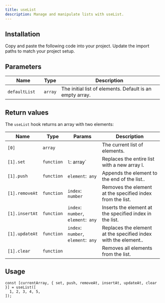 ---
title: useList
description: Manage and manipulate lists with useList.
---

<ComponentPreview name="demos/hooks/use-list" />

## Installation

<Steps>
  <Step>Copy and paste the following code into your project.</Step>
  <ComponentSource name="hooks/use-list" />
  <Step>Update the import paths to match your project setup.</Step>
</Steps>

## Parameters

| Name          | Type    | Description                                              |
| ------------- | ------- | -------------------------------------------------------- |
| `defaultList	` | `array` | The initial list of elements. Default is an empty array. |

## Return values

The `useList` hook returns an array with two elements:

| Name           | Type       | Params                              | Description                                                    |
| -------------- | ---------- | ----------------------------------- | -------------------------------------------------------------- |
| `[0]`          | `array`    |                                     | The current list of elements.                                  |
| `[1].set`      | `function` | `l`: array`                         | Replaces the entire list with a new array l.                   |
| `[1].push`     | `function` | `element`:` any`                    | Appends the element to the end of the list..                   |
| `[1].removeAt` | `function` | `index`:` number`                   | Removes the element at the specified index from the list.      |
| `[1].insertAt` | `function` | `index`: `number`,` element`:` any` | Inserts the element at the specified index in the list.        |
| `[1].updateAt` | `function` | `index`: `number`,` element`:` any` | Replaces the element at the specified index with the element.. |
| `[1].clear`    | `function` |                                     | Removes all elements from the list.                            |

## Usage

```tsx
const [currentArray, { set, push, removeAt, insertAt, updateAt, clear }] = useList([
  1, 2, 3, 4, 5,
]);
```

